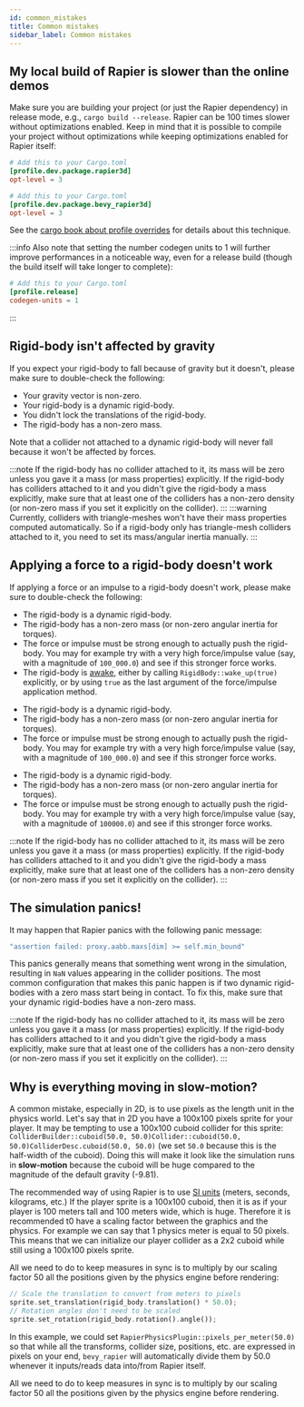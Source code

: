 ```yaml
---
id: common_mistakes
title: Common mistakes
sidebar_label: Common mistakes
---
```



<notjs>

## My local build of Rapier is slower than the online demos
Make sure you are building your project (or just the Rapier dependency) in release mode, e.g., `cargo build --release`.
Rapier can be 100 times slower without optimizations enabled. Keep in mind that it is possible to compile your project
without optimizations while keeping optimizations enabled for Rapier itself:

<rapier>

```toml
# Add this to your Cargo.toml
[profile.dev.package.rapier3d]
opt-level = 3
```

</rapier>
<bevy>

```toml
# Add this to your Cargo.toml
[profile.dev.package.bevy_rapier3d]
opt-level = 3
```

</bevy>

See the [cargo book about profile overrides](https://doc.rust-lang.org/cargo/reference/profiles.html#overrides) for
details about this technique.

:::info
Also note that setting the number codegen units to 1 will further improve performances in a noticeable way, even for a
release build (though the build itself will take longer to complete):
```toml
# Add this to your Cargo.toml
[profile.release]
codegen-units = 1
```
:::

</notjs>

## Rigid-body isn't affected by gravity
If you expect your rigid-body to fall because of gravity but it doesn't, please make sure to double-check
the following:
- Your gravity vector is non-zero.
- Your rigid-body is a dynamic rigid-body.
- You didn't lock the translations of the rigid-body.
- The rigid-body has a non-zero mass.

Note that a collider not attached to a dynamic rigid-body will never fall because it won't be affected by forces.
  
:::note
If the rigid-body has no collider attached to it, its mass will be zero unless you gave it a mass (or mass properties)
explicitly. If the rigid-body has colliders attached to it and you didn't give the rigid-body a mass explicitly, make
sure that at least one of the colliders has a non-zero density (or non-zero mass if you set it explicitly on the
collider).
:::
:::warning
Currently, colliders with triangle-meshes won't have their mass properties computed automatically. So if a rigid-body
only has triangle-mesh colliders attached to it, you need to set its mass/angular inertia manually.
:::

## Applying a force to a rigid-body doesn't work
If applying a force or an impulse to a rigid-body doesn't work, please make sure to double-check the following:

<rapier>

- The rigid-body is a dynamic rigid-body.
- The rigid-body has a non-zero mass (or non-zero angular inertia for torques).
- The force or impulse must be strong enough to actually push the rigid-body. You may for example try with a very
      high force/impulse value (say, with a magnitude of `100_000.0`) and see if this stronger force works.
- The rigid-body is [awake](rigid_bodies#sleeping), either by calling `RigidBody::wake_up(true)` explicitly, or by using `true` as the
  last argument of the force/impulse application method.
  
</rapier>


<bevy>

- The rigid-body is a dynamic rigid-body.
- The rigid-body has a non-zero mass (or non-zero angular inertia for torques).
- The force or impulse must be strong enough to actually push the rigid-body. You may for example try with a very
  high force/impulse value (say, with a magnitude of `100_000.0`) and see if this stronger force works.

</bevy>


<js>

- The rigid-body is a dynamic rigid-body.
- The rigid-body has a non-zero mass (or non-zero angular inertia for torques).
- The force or impulse must be strong enough to actually push the rigid-body. You may for example try with a very
  high force/impulse value (say, with a magnitude of `100000.0`) and see if this stronger force works.

</js>

:::note
If the rigid-body has no collider attached to it, its mass will be zero unless you gave it a mass (or mass properties)
explicitly. If the rigid-body has colliders attached to it and you didn't give the rigid-body a mass explicitly, make
sure that at least one of the colliders has a non-zero density (or non-zero mass if you set it explicitly on the
collider).
:::

<notjs>

## The simulation panics!
It may happen that Rapier panics with the following panic message:
```rust
"assertion failed: proxy.aabb.maxs[dim] >= self.min_bound"
```
This panics generally means that something went wrong in the simulation, resulting in `NaN` values appearing in the
collider positions. The most common configuration that makes this panic happen is if two dynamic rigid-bodies with 
a zero mass start being in contact. To fix this, make sure that your dynamic rigid-bodies have a non-zero mass.

:::note
If the rigid-body has no collider attached to it, its mass will be zero unless you gave it a mass (or mass properties)
explicitly. If the rigid-body has colliders attached to it and you didn't give the rigid-body a mass explicitly, make
sure that at least one of the colliders has a non-zero density (or non-zero mass if you set it explicitly on the
collider).
:::

</notjs>

## Why is everything moving in slow-motion?
A common mistake, especially in 2D, is to use pixels as the length unit in the physics world. Let's say that in 2D
you have a 100x100 pixels sprite for your player. It may be tempting to use a 100x100 cuboid collider for this
sprite: <rapier>`ColliderBuilder::cuboid(50.0, 50.0)`</rapier><bevy>`Collider::cuboid(50.0, 50.0)`</bevy><js>`ColliderDesc.cuboid(50.0, 50.0)`</js> (we set `50.0`
because this is the half-width of the cuboid). Doing this will make it look like the simulation runs in __slow-motion__
because the cuboid will be huge compared to the magnitude of the default gravity (-9.81).

The recommended way of using Rapier is to use [SI units](https://en.wikipedia.org/wiki/International_System_of_Units)
(meters, seconds, kilograms, etc.) If the player sprite is a 100x100 cuboid, then it is as if your player is 100 meters
tall and 100 meters wide, which is huge. Therefore it is recommended t0 have a scaling factor between the graphics
and the physics. For example we can say that 1 physics meter is equal to 50 pixels. This means that we can
initialize our player collider as a 2x2 cuboid while still using a 100x100 pixels sprite.

<rapier>

All we need to do to keep measures in sync is to multiply by our scaling factor 50 all the positions given by the
physics engine before rendering:

```rust
// Scale the translation to convert from meters to pixels
sprite.set_translation(rigid_body.translation() * 50.0);
// Rotation angles don't need to be scaled
sprite.set_rotation(rigid_body.rotation().angle());
```

</rapier>
<bevy>

In this example, we could set `RapierPhysicsPlugin::pixels_per_meter(50.0)` so that while all the transforms,
collider size, positions, etc. are expressed in pixels on your end, `bevy_rapier` will automatically divide
them by 50.0 whenever it inputs/reads data into/from Rapier itself.

</bevy>
<js>

All we need to do to keep measures in sync is to multiply by our scaling factor 50 all the positions given by the
physics engine before rendering.

</js>
